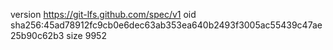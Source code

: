 version https://git-lfs.github.com/spec/v1
oid sha256:45ad78912fc9cb0e6dec63ab353ea640b2493f3005ac55439c47ae25b90c62b3
size 9952
